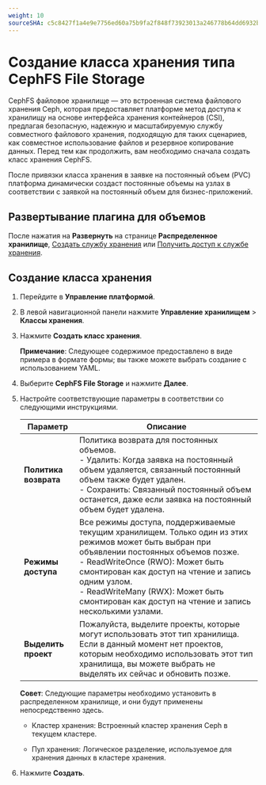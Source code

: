 ```yaml
---
weight: 10
sourceSHA: c5c8427f1a4e9e7756ed60a75b9fa2f848f73923013a246778b64dd6932b7273
---
```


# Создание класса хранения типа CephFS File Storage

CephFS файловое хранилище — это встроенная система файлового хранения Ceph, которая предоставляет платформе метод доступа к хранилищу на основе интерфейса хранения контейнеров (CSI), предлагая безопасную, надежную и масштабируемую службу совместного файлового хранения, подходящую для таких сценариев, как совместное использование файлов и резервное копирование данных. Перед тем как продолжить, вам необходимо сначала создать класс хранения CephFS.

После привязки класса хранения в заявке на постоянный объем (PVC) платформа динамически создаст постоянные объемы на узлах в соответствии с заявкой на постоянный объем для бизнес-приложений.

## Развертывание плагина для объемов

После нажатия на **Развернуть** на странице **Распределенное хранилище**, [Создать службу хранения](/storage/storagesystem_ceph/installation/create_service_stand.mdx) или [Получить доступ к службе хранения](/storage/storagesystem_ceph/functions/access_storage_service.mdx).

## Создание класса хранения

1. Перейдите в **Управление платформой**.

2. В левой навигационной панели нажмите **Управление хранилищем** > **Классы хранения**.

3. Нажмите **Создать класс хранения**.

   **Примечание**: Следующее содержимое предоставлено в виде примера в формате формы; вы также можете выбрать создание с использованием YAML.

4. Выберите **CephFS File Storage** и нажмите **Далее**.

5. Настройте соответствующие параметры в соответствии со следующими инструкциями.

   | Параметр             | Описание                                                                                                                                                                                                                                                                                  |
   | -------------------- | ------------------------------------------------------------------------------------------------------------------------------------------------------------------------------------------------------------------------------------------------------------------------------------------ |
   | **Политика возврата**| Политика возврата для постоянных объемов.<br />- Удалить: Когда заявка на постоянный объем удаляется, связанный постоянный объем также будет удален.<br />- Сохранить: Связанный постоянный объем останется, даже если заявка на постоянный объем будет удалена.                           |
   | **Режимы доступа**   | Все режимы доступа, поддерживаемые текущим хранилищем. Только один из этих режимов может быть выбран при объявлении постоянных объемов позже.<br />- ReadWriteOnce (RWO): Может быть смонтирован как доступ на чтение и запись одним узлом.<br />- ReadWriteMany (RWX): Может быть смонтирован как доступ на чтение и запись несколькими узлами. |
   | **Выделить проект**  | Пожалуйста, выделите проекты, которые могут использовать этот тип хранилища.<br />Если в данный момент нет проектов, которым необходимо использовать этот тип хранилища, вы можете выбрать не выделять их сейчас и обновить позже.                                                                                   |

   **Совет**: Следующие параметры необходимо установить в распределенном хранилище, и они будут применены непосредственно здесь.

   - Кластер хранения: Встроенный кластер хранения Ceph в текущем кластере.

   - Пул хранения: Логическое разделение, используемое для хранения данных в кластере хранения.

6. Нажмите **Создать**.

